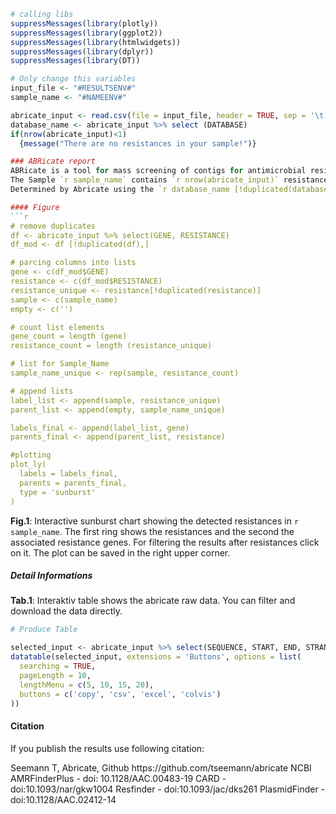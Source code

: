 <!-- Report template, please replace {TOOL}  -->

```r
# calling libs
suppressMessages(library(plotly))
suppressMessages(library(ggplot2))
suppressMessages(library(htmlwidgets))
suppressMessages(library(dplyr))
suppressMessages(library(DT))

# Only change this variables
input_file <- "#RESULTSENV#"
sample_name <- "#NAMEENV#"

abricate_input <- read.csv(file = input_file, header = TRUE, sep = '\t', check.names=FALSE)
database_name <- abricate_input %>% select (DATABASE)
if(nrow(abricate_input)<1)
  {message("There are no resistances in your sample!")}

### ABRicate report
ABRicate is a tool for mass screening of contigs for antimicrobial resistance or virulence genes.
The Sample `r sample_name` contains `r nrow(abricate_input)` resistance genes. 
Determined by Abricate using the `r database_name [!duplicated(database_name),]` Database. 

#### Figure
```r

# remove duplicates
df <- abricate_input %>% select(GENE, RESISTANCE)
df_mod <- df [!duplicated(df),]

# parcing columns into lists
gene <- c(df_mod$GENE)
resistance <- c(df_mod$RESISTANCE)
resistance_unique <- resistance[!duplicated(resistance)]
sample <- c(sample_name)
empty <- c('')

# count list elements
gene_count = length (gene)
resistance_count = length (resistance_unique)

# list for Sample_Name
sample_name_unique <- rep(sample, resistance_count)

# append lists
label_list <- append(sample, resistance_unique)
parent_list <- append(empty, sample_name_unique)

labels_final <- append(label_list, gene)
parents_final <- append(parent_list, resistance)

#plotting
plot_ly(
  labels = labels_final,
  parents = parents_final,
  type = 'sunburst'
)
```
**Fig.1**: Interactive sunburst chart showing the detected resistances in `r sample_name`. The first ring shows the resistances and the second the associated resistance genes.
For filtering the results after resistances click on it. The plot can be saved in the right upper corner.

##### Detail Informations
<!-- simple table, #RESULTSENV# will be replaced via nextflow process -->
**Tab.1**: Interaktiv table shows the abricate raw data. You can filter and download the data directly.
```r
# Produce Table

selected_input <- abricate_input %>% select(SEQUENCE, START, END, STRAND, GENE, ACCESSION, PRODUCT, RESISTANCE)
datatable(selected_input, extensions = 'Buttons', options = list(
  searching = TRUE,
  pageLength = 10,
  lengthMenu = c(5, 10, 15, 20),
  buttons = c('copy', 'csv', 'excel', 'colvis')
))
```

#### Citation
If you publish the results use following citation:

Seemann T, Abricate, Github https://github.com/tseemann/abricate
NCBI AMRFinderPlus - doi: 10.1128/AAC.00483-19
CARD - doi:10.1093/nar/gkw1004
Resfinder - doi:10.1093/jac/dks261
PlasmidFinder - doi:10.1128/AAC.02412-14

